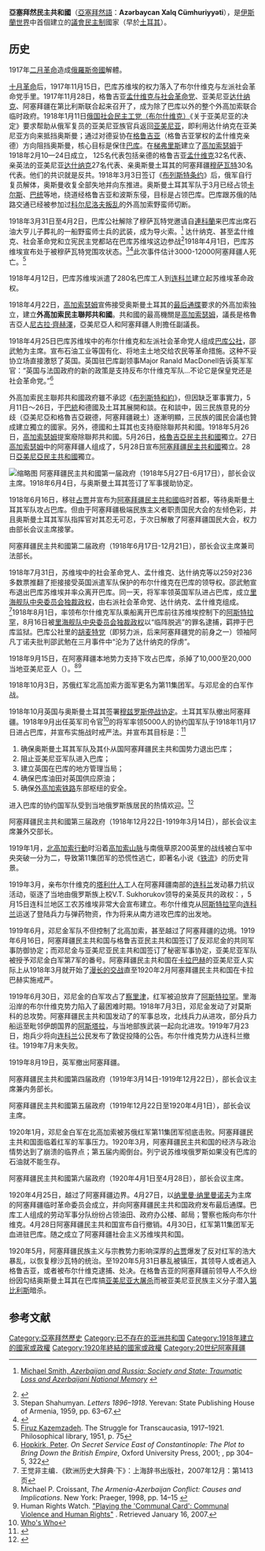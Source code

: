 {{NOT|亞塞拜然}}
{{noteTA
|T=zh-cn:阿塞拜疆民主共和国; zh-hk:阿塞拜疆民主共和國; zh-tw:亞塞拜然民主共和國;
|1=zh-cn:第比利斯; zh-hk:第比利斯; zh-tw:提比利西;
|2=zh-cn:格鲁吉亚; zh-hk:格魯吉亞; zh-tw:喬治亞;
}}
{{Infobox Former Country
|native_name = Azərbaycan Xalq Cümhuriyyəti 
|conventional_long_name = 亞塞拜然民主共和國
|common_name = 亞塞拜然
|name = Azerbaijan Democratic Republic 
|continent = 亞洲
|region = 西亞
|country = 亞塞拜然
|era = [[戰間期|戰間期]]
|status = [[共和國|共和國]]
|status_text =
|empire =
|government_type =
|year_start = 1918年
|year_end = 1920年
|year_exile_start =
|year_exile_end =
|event_start = 建立
|date_start = 5月28日
|event_end = [[蘇聯|蘇聯]]入侵
|date_end = 4月28日
|event1 =
|date_event1 =
|event2 =
|date_event2 =
|event3 =
|date_event3 =
|event4 =
|date_event4 =
|event_pre =
|date_pre =
|event_post =
|date_post =|
|p1 = 外高加索民主聯邦共和國
|flag_p1 = Flag of the Transcaucasian Federation.svg
|image_p1 =
|p2 = 
|flag_p2 = 
|p3 =
|flag_p3 =
|p4 =
|flag_p4 =
|p5 =
|flag_p5 =
|s1 = 亞塞拜然蘇維埃社會主義共和國
|flag_s1 = Flag of Azerbaijan SSR (1920-1921).svg
|s2 =
|flag_s2 =
|s3 =
|flag_s3 =
|s4 =
|flag_s4 =
|s5 =
|flag_s5 =
|image_flag = Flag of Azerbaijan 1918.svg
|flag = 亞塞拜然國旗(至1918年11月9日)
|flag_type =
|image_coat = Emblem of Azerbaijan.svg
|symbol = 亞塞拜然國徽
|symbol_type =
|image_map = 1ST AZ REP.GIF
|image_map_caption = 1919年[[巴黎和会_(1919年)|巴黎和会]]单方面划定的阿塞拜疆建国区域
|image_map2 = Map of the Azerbaijan Democratic Republic.png
|image_map2_caption = 亞塞拜然民主共和國疆域（1918年—1920年）
|capital = [[巴庫|巴庫]]
|national_motto = ''Bir kərə yüksələn bayraq, bir daha enməz!''<br />國旗一旦升起就永不落下！
|national_anthem = Azərbaycan Marşı<br />《[[亞塞拜然進行曲|亞塞拜然進行曲]]》<br /><center>[[File:Azerbaijan_national_anthem_(vocal_version).ogg|center]]
|common_languages = [[亞塞拜然語|亞塞拜然語]]
|religion = [[伊斯蘭教|伊斯蘭教]]
|currency = [[亞塞拜然馬納特|亞塞拜然馬納特]]
|leader1 = Fatali Khan Khoyski
|leader2 = Nasib Yusifbeyli
|leader3 =
|leader4 =
|year_leader1 =
|year_leader2 =
|year_leader3 =
|year_leader4 =
|title_leader = [[亞塞拜然總理|總理]]
|representative1 =
|representative2 =
|representative3 =
|representative4 =
|year_representative1 =
|year_representative2 =
|year_representative3 =
|year_representative4 =
|title_representative =
|legislature =
|house1 =
|type_house1 =
|house2 =
|type_house2 =
|stat_year1 = 1918年
|stat_area1 = 139831
|stat_pop1 = 2000000 
|stat_year2 =
|stat_area2 =
|stat_pop2 =
|stat_year3 =
|stat_area3 =
|stat_pop3 =
|stat_year4 =
|stat_area4 =
|stat_pop4 =
|stat_year5 =
|stat_area5 =
|stat_pop5 =
|footnotes =
|today = {{flag|Azerbaijan}}
}}
'''亞塞拜然民主共和國'''（[[亞塞拜然語|亞塞拜然語]]：'''Azərbaycan Xalq Cümhuriyyəti'''），是[[伊斯蘭世界|伊斯蘭世界]]中首個建立的[[議會民主制|議會民主制]]國家（早於[[土耳其|土耳其]]）。

==历史==
1917年[[二月革命|二月革命]]造成[[俄羅斯帝國|俄羅斯帝國]]解體。

[[十月革命|十月革命]]后，1917年11月15日，巴库苏维埃的权力落入了布尔什维克与左派社会革命党手里。1917年11月28日，格鲁吉亚[[孟什维克|孟什维克与社会革命党]]、亚美尼亚[[亚美尼亚革命联盟|达什纳克]]、阿塞拜疆{{tsl|ru|Мусават|穆萨瓦特}}在第比利斯联合起来召开了{{tsl|ru|Закавка́зский комиссариа́т|外高加索委员会}}，成为除了巴库以外的整个外高加索联合临时政府。1918年1月11日[[俄国社会民主工党（布尔什维克）|俄国社会民主工党（布尔什维克）]]《关于亚美尼亚的决定》要求帮助从俄军复员的亚美尼亚族官兵返回[[亚美尼亚|亚美尼亚]]，即利用达什纳克在亚美尼亚方向来抵挡奥斯曼；通过对德妥协在[[格鲁吉亚|格鲁吉亚]]（格鲁吉亚掌权的孟什维克亲德）方向阻挡奥斯曼，核心目标是保住[[巴库|巴库]]。在[[梯弗里斯|梯弗里斯]]建立了[[高加索瑟姆|高加索瑟姆]]于1918年2月10—24日成立， 125名代表包括亲德的格鲁吉亚[[孟什维克|孟什维克]]32名代表、亲英法的亚美尼亚[[达什纳克|达什纳克]]27名代表、亲奥斯曼土耳其的阿塞拜疆[[穆萨瓦特|穆萨瓦特]]30名代表。他们的共识就是反共。1918年3月3日签订《[[布列斯特条约|布列斯特条约]]》后，{{tsl|en|Caucasus Front (Russian Republic)|高加索战线 (俄罗斯临时政府)|高加索战线}}俄军自行复员解体，奥斯曼收复全部失地并向东推进。奥斯曼土耳其军队于3月已经占领[[卡爾斯_(卡爾斯省)|卡尔斯]]、[[巴统|巴统]]等地，绕道经格鲁吉亚和波斯东侵，目标是占领巴库。巴库跟苏俄的陆路交通已经被参加过[[科尔尼洛夫叛乱|科尔尼洛夫叛乱]]的外高加索野蛮师切断。

1918年3月31日至4月2日，巴库公社解除了穆萨瓦特党邀请自[[連科蘭|連科蘭]]来巴库出席石油大亨{{le|哈吉·泽纳拉宾·塔吉耶夫|Zeynalabdin Taghiyev}}儿子葬礼的一船野蛮师士兵的武装，成为{{tsl|en|March Days|三月事变}}导火索。<ref name="Smith">{{ru icon}} [http://old.sakharov-center.ru/publications/azrus/az_004.htm Michael Smith, ''Azerbaijan and Russia: Society and State: Traumatic Loss and Azerbaijani National Memory''] {{Wayback|url=http://old.sakharov-center.ru/publications/azrus/az_004.htm |date=20180529225300 }}</ref> 达什纳克、甚至孟什维克、社会革命党和立宪民主党都站在巴库苏维埃这边参战<ref name="suny41-42">{{cite book |title=The revenge of the past:nationalism, revolution, and the collapse of the Soviet Union |last=Suny |first=Ronald Grigor |authorlink= |coauthors= |year=1993 |publisher=Stanford University Press |location= |isbn=0-8047-2247-1 |pages=41–42 |url=https://books.google.com/books?id=-4efW7SvG0YC&pg=PA41 |access-date=2019-06-28 |archive-date=2020-04-01 |archive-url=https://web.archive.org/web/20200401001753/https://books.google.com/books?id=-4efW7SvG0YC&pg=PA41 |dead-url=no }}</ref>1918年4月1日，巴库苏维埃宣布处于被穆萨瓦特党围攻状态。<ref>Stepan Shahumyan. ''Letters 1896–1918''. Yerevan: State Publishing House of Armenia, 1959, pp. 63–67.</ref><ref name=Marshall>{{cite book|last=Alex|first=Marshall|title=The Caucasus Under Soviet Rule|year=2009|publisher=Taylor & Francis|isbn=9780415410120|pages=89|url=https://books.google.com/books?id=F0mlUS7rlhcC&pg=PA89&dq|edition=Volume 12 of Routledge Studies in the History of Russia and Eastern Europe|access-date=2019-06-28|archive-date=2014-01-01|archive-url=https://web.archive.org/web/20140101140620/http://books.google.com/books?id=F0mlUS7rlhcC&pg=PA89&dq|dead-url=no}}</ref>此次事件估计3000-12000阿塞拜疆人死亡。<ref>[[Firuz_Kazemzadeh|Firuz Kazemzadeh]]. The Struggle for Transcaucasia, 1917–1921. Philosophical library, 1951, p. 75</ref> 

1918年4月12日，巴库苏维埃派遣了280名巴库工人到[[连科兰|连科兰]]建立起苏维埃革命政权。

1918年4月22日，[[高加索瑟姆|高加索瑟姆]]宣佈接受奥斯曼土耳其的[[最后通牒|最后通牒]]要求的外高加索独立，建立'''外高加索民主聯邦共和國'''。共和國的最高機關是[[高加索瑟姆|高加索瑟姆]]，議長是格魯吉亞人[[尼古拉·齊赫澤|尼古拉·齊赫澤]]，亞美尼亞人和阿塞拜疆人則擔任副議長。

1918年4月25日巴库苏维埃中的布尔什维克和左派社会革命党人组成[[巴库公社|巴库公社]]，邵武勉为主席。宣布石油工业等国有化、将地主土地交给农民等革命措施。这种不妥协立场直接激怒了英国。英国驻巴库副领事Major Ranald MacDonell告诉英军军官：“英国与法国政府的新的政策是支持反布尔什维克军队...不论它是保皇党还是社会革命党。”<ref name="Hopkirk">[[Peter_Hopkirk|Hopkirk, Peter]]. ''On Secret Service East of Constantinople: The Plot to Bring Down the British Empire'', Oxford University Press, 2001; {{ISBN|0-19-280230-5}}, pp 304–5, 322</ref>

外高加索民主聯邦共和國政府雖不承認《[[布列斯特和約|布列斯特和約]]》，但因缺乏軍事實力，5月11日～26日，于[[巴統|巴統]]和德國及土耳其展開和談。在和談中，因三民族意見的分歧（亞美尼亞和格魯吉亞親德，阿塞拜疆親土）逐漸明顯，三民族的國民会議也贊成建立獨立的國家。另外，德國和土耳其也支持廢除聯邦共和國。1918年5月26日，[[高加索瑟姆|高加索瑟姆]]提案廢除聯邦共和國。5月26日，[[格魯吉亞民主共和國|格魯吉亞民主共和國]]獨立。27日[[高加索瑟姆|高加索瑟姆]]中的阿塞拜疆人组成了{{tsl|en|Azerbaijani National Council|阿塞拜疆国民大会}}，5月28日宣布[[阿塞拜疆民主共和國|阿塞拜疆民主共和國]]獨立。28日[[亞美尼亞民主共和國|亞美尼亞民主共和國]]獨立。

[[File:Azerbaijan_Parlament.jpg|缩略图]]
阿塞拜疆民主共和國第一届政府（1918年5月27日-6月17日），部长会议主席{{tsl|en|Fatali Khan Khoyski}}。1918年6月4日，与奥斯曼土耳其签订了军事援助协定。

1918年6月16日，{{tsl|en|Azerbaijani National Council|阿塞拜疆国民大会}}移驻[[占贾|占贾]]并宣布为[[阿塞拜疆民主共和國|阿塞拜疆民主共和國]]临时首都，等待奥斯曼土耳其军队攻占巴库。但由于阿塞拜疆极端民族主义者职责国民大会的左倾色彩，并且奥斯曼土耳其军队指挥官{{tsl|en|Nuri Pasha}}对其忍无可忍，于次日解散了阿塞拜疆国民大会，权力由部长会议主席{{tsl|en|Fatali Khan Khoyski}}接掌。

阿塞拜疆民主共和國第二届政府（1918年6月17日-12月21日），部长会议主席兼司法部长{{tsl|en|Fatali Khan Khoyski}}。

1918年7月31日，苏维埃中的社会革命党人、孟什维克、达什纳克等以259对236多数票推翻了拒接接受英国派遣军队保护的布尔什维克在巴库的领导权。邵武勉宣布退出巴库苏维埃并率众离开巴库。同一天，{{tsl|en|Lionel Dunsterville}}将军率领英国军队进占巴库，成立[[里海舰队中央委员会独裁政权|里海舰队中央委员会独裁政权]]，由右派社会革命党、达什纳克、孟什维克组成。<ref> 王觉非主编．《欧洲历史大辞典·下》：上海辞书出版社，2007年12月：第1413页 </ref>1918年8月1日，{{tsl|en|26 Baku Commissars|26名巴库公社委员}}率领布尔什维克军队乘船离开巴库前往苏维埃控制下的[[阿斯特拉罕|阿斯特拉罕]]，8月16日被[[里海舰队中央委员会独裁政权|里海舰队中央委员会独裁政权]]以“临阵脱逃”的罪名逮捕，羁押于巴库监狱。巴库公社里的[[胡麦特党|胡麦特党]]（即努力派，后来阿塞拜疆党的前身之一）领袖阿凡丁诺夫批判邵武勉在三月事件中“沦为了达什纳克的俘虏”。

1918年9月15日，{{tsl|en|Ottoman Army of Islam|奥斯曼土耳其军队}}在阿塞拜疆本地势力支持下攻占巴库，杀掉了10,000至20,000当地亚美尼亚人（{{tsl|en|September Days|九月事件}}）。<ref name="Croissant">Michael P. Croissant, ''The Armenia-Azerbaijan Conflict: Causes and Implications''. New York: Praeger, 1998, pp. 14–15 {{ISBN|0-275-96241-5}}</ref><ref>Human Rights Watch. [http://hrw.org/reports/1995/communal/ "Playing the 'Communal Card': Communal Violence and Human Rights"] {{Wayback|url=http://hrw.org/reports/1995/communal/ |date=20121011042435 }}. Retrieved January 16, 2007.</ref>

1918年10月3日，苏俄红军北高加索方面军更名为第11集团军。与邓尼金的白军作战。

1918年10月英国与奥斯曼土耳其签署[[穆兹罗斯停战协定|穆兹罗斯停战协定]]。土耳其军队撤出阿塞拜疆。1918年9月出任英军{{tsl|en|North Persia Force|北波斯部队}}司令官<ref>[http://www.ukwhoswho.com/view/article/oupww/whowaswho/U52386/THOMSON_Lieut-Gen._Sir_William?index=11&results=QuicksearchResults&query=0 Who's Who<!-- Bot generated title -->]</ref>的{{tsl|en|William Montgomerie Thomson|威廉·汤姆森}}将军率领5000人的协约国军队于1918年11月17日进占巴库，并宣布实施战时戒严法。并宣布其目标是：<ref>{{Citation
    |publisher = Hoover Institution Press, Stanford University
    |isbn = 0817991816
    |publication-place = Stanford, Calif
    |title = The Azerbaijani Turks
    |url = http://openlibrary.org/books/OL1560533M/The_Azerbaijani_Turks
    |author = Audrey L. Altstadt
    |publication-date = 1992
    |oclc = 24846708
    |id = 0817991816
    |accessdate = 2019-06-29
    |archive-date = 2020-10-04
    |archive-url = https://web.archive.org/web/20201004220232/https://openlibrary.org/books/OL1560533M/The_Azerbaijani_Turks
    |dead-url = no
    }}</ref>
# 确保奥斯曼土耳其军队及其仆从国阿塞拜疆民主共和国势力退出巴库；
# 阻止亚美尼亚军队进入巴库；
# 建立英国在巴库的地方管理当局；
# 确保巴库油田对英国供应原油；
# 确保[[外高加索铁路|外高加索铁路]]东部枢纽的安全。
进入巴库的协约国军队受到当地俄罗斯族居民的热情欢迎。<ref>{{Citation
    |publisher = Cambridge University Press
    |isbn = 0521263107
    |publication-place = 
    |title = Russian Azerbaijan, 1905-1920
    |url = http://openlibrary.org/books/OL2850438M/Russian_Azerbaijan_1905-1920
    |author = Tadeusz Swietochowski
    |authorlink = Tadeusz Swietochowski
    |edition = Russian Azerbaijan, 1905-1920
    |publication-date = 1985
    |oclc = 10878461
    |id = 0521263107
    |accessdate = 2019-06-29
    |archive-date = 2019-06-29
    |archive-url = https://web.archive.org/web/20190629020447/https://openlibrary.org/books/OL2850438M/Russian_Azerbaijan_1905-1920
    |dead-url = no
    }}</ref>

阿塞拜疆民主共和國第三届政府（1918年12月22日-1919年3月14日），部长会议主席兼外交部长{{tsl|en|Fatali Khan Khoyski}}。

1919年1月，[[北高加索行動_(1918年－1919年)|北高加索行動]]时沿着[[高加索山脉|高加索山脉]]与南俄草原200英里的战线被白军中央突破一分为二，导致第11集团军的恐慌性逃亡，即著名小说《[[铁流|铁流]]》的历史背景。 

1919年3月，亲布尔什维克的[[塔利什人|塔利什人]]工人在阿塞拜疆南部的[[连科兰|连科兰]]发动暴力抗议活动，驱逐了当地由俄罗斯族上校V.T. Sukhorukov领导的亲英反共的政权：{{tsl|en|Provisional Military Dictatorship of Mughan|穆甘临时军事专政}}，5月15日连科兰地区工农苏维埃非常大会宣布建立{{tsl|en|Mughan Soviet Republic|穆甘苏维埃共和国}}。布尔什维克从[[阿斯特拉罕|阿斯特拉罕]]向[[连科兰|连科兰]]运送了登陆兵力与弹药物资，作为将来从南方进攻巴库的出发地。

1919年6月，邓尼金军队不但控制了北高加索，甚至越过了阿塞拜疆的边境。1919年6月16日，阿塞拜疆民主共和国与格鲁吉亚民主共和国签订了反邓尼金的共同军事防御协定；而邓尼金与亚美尼亚民主共和国签订了秘密军事协定，亚美尼亚军队被授予邓尼金白军第7军的番号。阿塞拜疆民主共和国在[[卡拉巴赫|卡拉巴赫]]的亚美尼亚人实际上从1918年3月就开始了[[阿塞拜疆-亚美尼亚战争|漫长的交战]]直至1920年2月阿塞拜疆民主共和国在卡拉巴赫实施戒严。

1919年6月30日，邓尼金的白军攻占了[[察里津|察里津]]，红军被迫放弃了[[阿斯特拉罕|阿斯特拉罕]]。里海沿岸的布尔什维克势力陷入了最困难时期。1918年7月3日，邓尼金发动了对莫斯科的总攻势。阿塞拜疆民主共和国发动了{{tsl|en|Mughan Soviet Republic|穆甘苏维埃共和国}}的军事总攻，北线兵力从{{tsl|en|Salyan, Azerbaijan|萨利亚内}}进攻，部分兵力船运至毗邻伊朗国界的[[阿斯塔拉|阿斯塔拉]]，与当地部族武装一起向北进攻。1919年7月23日，{{tsl|en|Ministry of Defense of the Republic of Azerbaijan|阿塞拜疆国防部|阿塞拜疆民主共和国战争部长}}{{tsl|en|Samad bey Mehmandarov}}炮兵少将向[[连科兰|连科兰]]公民发布了敦促投降的公告。布尔什维克势力从连科兰撤往{{tsl|ru|Сара (остров)|萨拉岛}}。1919年7月末{{tsl|en|Mughan Soviet Republic|穆甘苏维埃共和国}}失败。

1919年8月19日，英军撤出阿塞拜疆。 

阿塞拜疆民主共和國第四届政府（1919年3月14日-1919年12月22日），部长会议主席兼内务部长{{tsl|en|Nasib Yusifbeyli}}。

阿塞拜疆民主共和國第五届政府（1919年12月22日至1920年4月1日），部长会议主席{{tsl|en|Nasib Yusifbeyli}}。

1920年1月，邓尼金白军在北高加索被苏俄红军第11集团军彻底击败。阿塞拜疆民主共和国面临着红军的军事压力。1920年3月，阿塞拜疆民主共和国的经济与政治情势达到了崩溃的临界点；第五届内阁倒台。列宁说苏维埃俄罗斯如果没有巴库的石油就不能生存。

阿塞拜疆民主共和國第六届政府（1920年4月1日至4月28日），部长会议主席{{tsl|en|Mammad Hasan Hajinski}}。

1920年4月25日，{{tsl|en|11th Army (RSFSR)|苏俄红军第11集团军}}越过了阿塞拜疆边界。4月27日，以[[纳里曼·纳里曼诺夫|纳里曼·纳里曼诺夫]]为主席的阿塞拜疆临时革命委员会成立，并向阿塞拜疆民主共和国政府发布最后通牒。巴库工人组成的劳动军事分队纷纷占领油田、政府办公楼、邮局；警察也叛向布尔什维克。4月28日阿塞拜疆民主共和国宣布自行撤销。4月30日，红军第11集团军无血进驻巴库。随之成立了阿塞拜疆社会主义苏维埃共和国。

1920年5月，阿塞拜疆民族主义与宗教势力影响深厚的[[占贾|占贾]]爆发了反对红军的浩大暴乱，以恢复穆沙瓦特的统治。至1920年5月31日暴乱被镇压，其领导人或者逃入格鲁吉亚，或者被布尔什维克逮捕、处决。在格鲁吉亚的阿塞拜疆前领导人不久纷纷因勾结奥斯曼土耳其在巴库搞[[亚美尼亚大屠杀|亚美尼亚大屠杀]]而被亚美尼亚民族主义分子潜入[[第比利斯|第比利斯]]暗杀。

==参考文献==
<references/>
{{俄国革命国家}}
{{DEFAULTSORT:Azerbaijan}}
[[Category:亞塞拜然歷史|Category:亞塞拜然歷史]]
[[Category:已不存在的亚洲共和国|Category:已不存在的亚洲共和国]]
[[Category:1918年建立的國家或政權|Category:1918年建立的國家或政權]]
[[Category:1920年終結的國家或政權|Category:1920年終結的國家或政權]]
[[Category:20世纪阿塞拜疆|Category:20世纪阿塞拜疆]]